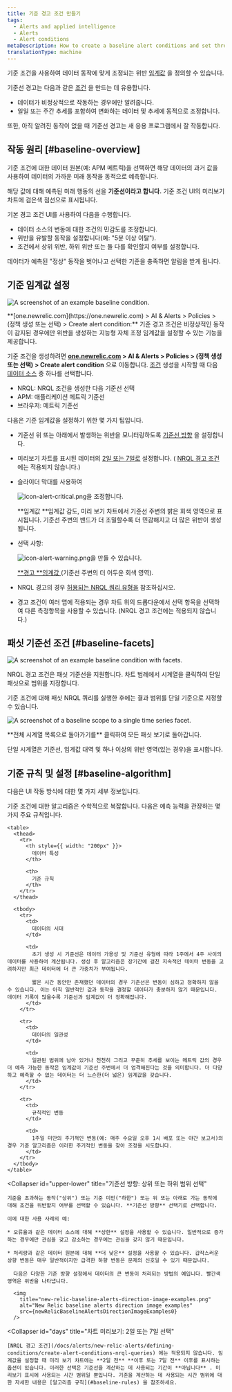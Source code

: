 ```yaml
---
title: 기준 경고 조건 만들기
tags:
  - Alerts and applied intelligence
  - Alerts
  - Alert conditions
metaDescription: How to create a baseline alert conditions and set thresholds that adjust to data patterns and fluctuations.
translationType: machine
---
```








기준 조건을 사용하여 데이터 동작에 맞게 조정되는 위반 [임계값](/docs/using-new-relic/welcome-new-relic/get-started/glossary#alert-threshold) 을 정의할 수 있습니다.

기준선 경고는 다음과 같은 [조건](/docs/using-new-relic/welcome-new-relic/get-started/glossary#alert-condition) 을 만드는 데 유용합니다.

* 데이터가 비정상적으로 작동하는 경우에만 알려줍니다.
* 일일 또는 주간 추세를 포함하여 변화하는 데이터 및 추세에 동적으로 조정합니다.

또한, 아직 알려진 동작이 없을 때 기준선 경고는 새 응용 프로그램에서 잘 작동합니다.

## 작동 원리 [#baseline-overview]

기준 조건에 대한 데이터 원본(예: APM 메트릭)을 선택하면 해당 데이터의 과거 값을 사용하여 데이터의 가까운 미래 동작을 동적으로 예측합니다.

해당 값에 대해 예측된 미래 행동의 선을 **기준선이라고 합니다.** 기준 조건 UI의 미리보기 차트에 검은색 점선으로 표시됩니다.

기본 경고 조건 UI를 사용하여 다음을 수행합니다.

* 데이터 소스의 변동에 대한 조건의 민감도를 조정합니다.
* 위반을 유발할 동작을 설정합니다(예: "5분 이상 이탈").
* 조건에서 상위 위반, 하위 위반 또는 둘 다를 확인할지 여부를 설정합니다.

데이터가 예측된 "정상" 동작을 벗어나고 선택한 기준을 충족하면 알림을 받게 됩니다.

## 기준 임계값 설정

<img
  title="An example baseline condition."
  alt="A screenshot of an example baseline condition."
  src={newRelicAlertsBaselineThresholds}
/>

<figcaption>
  **[one.newrelic.com](https://one.newrelic.com) > AI & Alerts > Policies > (정책 생성 또는 선택) > Create alert condition:** 기준 경고 조건은 비정상적인 동작이 감지된 경우에만 위반을 생성하는 지능형 자체 조정 임계값을 설정할 수 있는 기능을 제공합니다.
</figcaption>

기준 조건을 생성하려면 **[one.newrelic.com](https://one.newrelic.com) > AI & Alerts > Policies > (정책 생성 또는 선택) > Create alert condition** 으로 이동합니다. [조건](/docs/alerts/new-relic-alerts/defining-conditions/define-alert-conditions#create-condition) 생성을 시작할 때 다음 [데이터 소스](#availability) 중 하나를 선택합니다.

* NRQL: NRQL 조건을 생성한 다음 기준선 선택
* APM: 애플리케이션 메트릭 기준선
* 브라우저: 메트릭 기준선

다음은 기준 임계값을 설정하기 위한 몇 가지 팁입니다.

* 기준선 위 또는 아래에서 발생하는 위반을 모니터링하도록 [기준선 방향](#upper-lower) 을 설정합니다.

* 미리보기 차트를 표시된 데이터의 [2일 또는 7일로](#days) 설정합니다. ( [NRQL 경고 조건](/docs/alerts/new-relic-alerts/defining-conditions/create-alert-conditions-nrql-queries) 에는 적용되지 않습니다.)

* 슬라이더 막대를 사용하여

  <img title="Alerts v3: Critical alert icon" alt="icon-alert-critical.png" src={iconAlertCritical}>을 조정합니다.</img>

  **임계값 **임계값 감도, 미리 보기 차트에서 기준선 주변의 밝은 회색 영역으로 표시됩니다. 기준선 주변의 밴드가 더 조밀할수록 더 민감해지고 더 많은 위반이 생성됩니다.

* 선택 사항:

  <img title="Alerts v3: Warning alert icon" alt="icon-alert-warning.png" src={iconAlertWarning}>을 만들 수 있습니다.</img>

  [**경고 **임계값 ](/docs/alerts/new-relic-alerts/defining-conditions/set-thresholds-alert-condition#threshold-levels)(기준선 주변의 더 어두운 회색 영역).

* NRQL 경고의 경우 [허용되는 NRQL 쿼리 유형을](/docs/alerts/new-relic-alerts/defining-conditions/create-alert-conditions-nrql-queries#threshold-types) 참조하십시오.

* 경고 조건이 여러 앱에 적용되는 경우 차트 위의 드롭다운에서 선택 항목을 선택하여 다른 측정항목을 사용할 수 있습니다. (NRQL 경고 조건에는 적용되지 않습니다.)

## 패싯 기준선 조건 [#baseline-facets]

<img
  title="An example of a baseline condition with facets."
  alt="A screenshot of an example baseline condition with facets."
  src={facetedBaselineConditionQuery}
/>

<figcaption>
  NRQL 경고 조건은 패싯 기준선을 지원합니다. 차트 범례에서 시계열을 클릭하여 단일 패싯으로 범위를 지정합니다.
</figcaption>

기준 조건에 대해 패싯 NRQL 쿼리를 실행한 후에는 결과 범위를 단일 기준으로 지정할 수 있습니다.

<img
  title="An example of a baseline condition scoped to a single time series facet."
  alt="A screenshot of a baseline scope to a single time series facet."
  src={baselineOneFacet}
/>

<figcaption>
  **전체 시계열 목록으로 돌아가기를** 클릭하여 모든 패싯 보기로 돌아갑니다.
</figcaption>

단일 시계열은 기준선, 임계값 대역 및 하나 이상의 위반 영역(있는 경우)을 표시합니다.

## 기준 규칙 및 설정 [#baseline-algorithm]

다음은 UI 작동 방식에 대한 몇 가지 세부 정보입니다.

<CollapserGroup>
  <Collapser
    id="baseline-rules"
    title="베이스라인 생성에 관한 규칙"
  >
    기준 조건에 대한 알고리즘은 수학적으로 복잡합니다. 다음은 예측 능력을 관장하는 몇 가지 주요 규칙입니다.

    <table>
      <thead>
        <tr>
          <th style={{ width: "200px" }}>
            데이터 특성
          </th>

          <th>
            기준 규칙
          </th>
        </tr>
      </thead>

      <tbody>
        <tr>
          <td>
            데이터의 시대
          </td>

          <td>
            초기 생성 시 기준선은 데이터 가용성 및 기준선 유형에 따라 1주에서 4주 사이의 데이터를 사용하여 계산됩니다. 생성 후 알고리즘은 장기간에 걸친 지속적인 데이터 변동을 고려하지만 최근 데이터에 더 큰 가중치가 부여됩니다.

            짧은 시간 동안만 존재했던 데이터의 경우 기준선은 변동이 심하고 정확하지 않을 수 있습니다. 이는 아직 일반적인 값과 동작을 결정할 데이터가 충분하지 않기 때문입니다. 데이터 기록이 많을수록 기준선과 임계값이 더 정확해집니다.
          </td>
        </tr>

        <tr>
          <td>
            데이터의 일관성
          </td>

          <td>
            일관된 범위에 남아 있거나 천천히 그리고 꾸준히 추세를 보이는 메트릭 값의 경우 더 예측 가능한 동작은 임계값이 기준선 주변에서 더 엄격해진다는 것을 의미합니다. 더 다양하고 예측할 수 없는 데이터는 더 느슨한(더 넓은) 임계값을 갖습니다.
          </td>
        </tr>

        <tr>
          <td>
            규칙적인 변동
          </td>

          <td>
            1주일 미만의 주기적인 변동(예: 매주 수요일 오후 1시 배포 또는 야간 보고서)의 경우 기준 알고리즘은 이러한 주기적인 변동을 찾아 조정을 시도합니다.
          </td>
        </tr>
      </tbody>
    </table>
  </Collapser>

  <Collapser
    id="upper-lower"
    title="기준선 방향: 상위 또는 하위 범위 선택"
  >
    기준을 초과하는 동작("상위") 또는 기준 미만("하한") 또는 위 또는 아래로 가는 동작에 대해 조건을 위반할지 여부를 선택할 수 있습니다. **기준선 방향** 선택기로 선택합니다.

    이에 대한 사용 사례의 예:

    * 오류율과 같은 데이터 소스에 대해 **상한** 설정을 사용할 수 있습니다. 일반적으로 증가하는 경우에만 관심을 갖고 감소하는 경우에는 관심을 갖지 않기 때문입니다.

    * 처리량과 같은 데이터 원본에 대해 **더 낮은** 설정을 사용할 수 있습니다. 갑작스러운 상향 변동은 매우 일반적이지만 급격한 하향 변동은 문제의 신호일 수 있기 때문입니다.

      다음은 다양한 기준 방향 설정에서 데이터의 큰 변동이 처리되는 방법의 예입니다. 빨간색 영역은 위반을 나타냅니다.

      <img
        title="new-relic-baseline-alerts-direction-image-examples.png"
        alt="New Relic baseline alerts direction image examples"
        src={newRelicBaselineAlertsDirectionImageExamples0}
      />
  </Collapser>

  <Collapser
    id="days"
    title="차트 미리보기: 2일 또는 7일 선택"
  >
    [NRQL 경고 조건](/docs/alerts/new-relic-alerts/defining-conditions/create-alert-conditions-nrql-queries) 에는 적용되지 않습니다. 임계값을 설정할 때 미리 보기 차트에는 **2일 전** **이후 또는 7일 전** 이후를 표시하는 옵션이 있습니다. 이러한 선택은 기준선을 계산하는 데 사용되는 기간이 **아닙니다** . 미리보기 표시에 사용되는 시간 범위일 뿐입니다. 기준을 계산하는 데 사용되는 시간 범위에 대한 자세한 내용은 [알고리즘 규칙](#baseline-rules) 을 참조하세요.
  </Collapser>
</CollapserGroup>